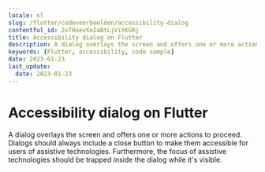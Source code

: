 ```yaml
---
locale: nl
slug: /flutter/codevoorbeelden/accessibility-dialog
contentful_id: 2xTHaevXoIaBtLjViYKGRj
title: Accessibility dialog on Flutter
description: A dialog overlays the screen and offers one or more actions to proceed.
keywords: [Flutter, accessibility, code sample]
date: 2023-01-23
last_update:
  date: 2023-01-23
---
```


# Accessibility dialog on Flutter

A dialog overlays the screen and offers one or more actions to proceed. Dialogs should always include a close button to make them accessible for users of assistive technologies. Furthermore, the focus of assistive technologies should be trapped inside the dialog while it's visible.

<CodeSample id="accessibility-dialog" framework="flutter" locale="nl"/>
